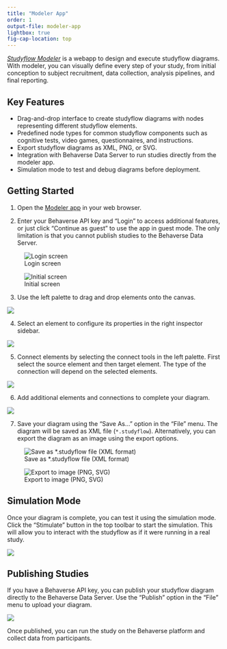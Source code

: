 ```yaml
---
title: "Modeler App"
order: 1
output-file: modeler-app
lightbox: true
fig-cap-location: top
---
```


[*Studyflow Modeler*](https://behaverse.org/studyflow-modeler/){.external target="_blank"} is a webapp to design and execute studyflow diagrams. With modeler, you can visually define every step of your study, from initial conception to subject recruitment, data collection, analysis pipelines, and final reporting.

## Key Features

- Drag-and-drop interface to create studyflow diagrams with nodes representing different studyflow elements.
- Predefined node types for common studyflow components such as cognitive tests, video games, questionnaires, and instructions.
- Export studyflow diagrams as XML, PNG, or SVG.
- Integration with Behaverse Data Server to run studies directly from the modeler app.
- Simulation mode to test and debug diagrams before deployment.

## Getting Started

1. Open the [Modeler app](https://behaverse.org/studyflow-modeler/app){.external target="_blank"} in your web browser.

2. Enter your Behaverse API key and "Login" to access additional features, or just click "Continue as guest" to use the app in guest mode. The only limitation is that you cannot publish studies to the Behaverse Data Server.

:::{#step-2 layout-ncol=3 fig-align="center" .caption-center}

![Login screen](../assets/img/screenshots/2-login.png)

![Initial screen](../assets/img/screenshots/2-start.png)
:::

3. Use the left palette to drag and drop elements onto the canvas.

:::{#step-3 layout-ncol=3 fig-align="center" .caption-center}
![](../assets/img/screenshots/3-drag.png){ fig-align="center" }
:::


4. Select an element to configure its properties in the right inspector sidebar.

:::{#step-4 layout-ncol=3 fig-align="center" .caption-center}
![](../assets/img/screenshots/4-inspector.png){ fig-align="center" }
:::

5. Connect elements by selecting the connect tools in the left palette. First select the source element and then target element. The type of the connection will depend on the selected elements.

:::{#step-5 layout-ncol=3 fig-align="center" .caption-center}
![](../assets/img/screenshots/5-connect.png){ fig-align="center" }
:::

6. Add additional elements and connections to complete your diagram.

:::{#step-6 layout-ncol=3 fig-align="center" .caption-center}
![](../assets/img/screenshots/6-complete.png){ fig-align="center" }
:::

7. Save your diagram using the "Save As..." option in the "File" menu. The diagram will be saved as XML file (`*.studyflow`). Alternatively, you can export the diagram as an image using the export options.

:::{#step-7 layout-ncol=3 fig-align="center" .caption-center}
![Save as *.studyflow file (XML format)](../assets/img/screenshots/7-save.png){ fig-align="center" }

![Export to image (PNG, SVG)](../assets/img/screenshots/7-export.png){ fig-align="center" }
:::


## Simulation Mode

Once your diagram is complete, you can test it using the simulation mode. Click the "Stimulate" button in the top toolbar to start the simulation. This will allow you to interact with the studyflow as if it were running in a real study.

:::{#simulate layout-ncol=3 fig-align="center" .caption-center}
![](../assets/img/screenshots/8-simulate.png){ fig-align="center" }

:::

## Publishing Studies

If you have a Behaverse API key, you can publish your studyflow diagram directly to the Behaverse Data Server. Use the "Publish" option in the "File" menu to upload your diagram.

:::{#publish layout-ncol=3 fig-align="center" .caption-center}
![](../assets/img/screenshots/9-publish.png){ fig-align="center" }

:::

Once published, you can run the study on the Behaverse platform and collect data from participants.
